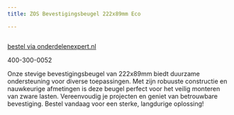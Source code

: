 ```yaml
---
title: ZOS Bevestigingsbeugel 222x89mm Eco

---
```



<Image src={imageProduct} width={imageProduct.width} alt="" />

[bestel via onderdelenexpert.nl](https://www.onderdelenexpert.nl/zos-bevestigingsbeugel-222x89mm-6322)

400-300-0052

Onze stevige bevestigingsbeugel van 222x89mm biedt duurzame ondersteuning voor diverse toepassingen. Met zijn robuuste constructie en nauwkeurige afmetingen is deze beugel perfect voor het veilig monteren van zware lasten. Vereenvoudig je projecten en geniet van betrouwbare bevestiging. Bestel vandaag voor een sterke, langdurige oplossing!
